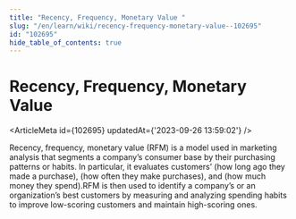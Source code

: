 ```yaml
---
title: "Recency, Frequency, Monetary Value "
slug: "/en/learn/wiki/recency-frequency-monetary-value--102695"
id: "102695"
hide_table_of_contents: true
---
```



# Recency, Frequency, Monetary Value 

<ArticleMeta id={102695} updatedAt={'2023-09-26 13:59:02'} />
<div className='border-solid border-b border-t-0 my-4 border-[var(--ifm-color-gray-300)]' />

Recency, frequency, monetary value (RFM) is a model used in marketing analysis that segments a company’s consumer base by their purchasing patterns or habits. In particular, it evaluates customers’ (how long ago they made a purchase), (how often they make purchases), and  (how much money they spend).RFM is then used to identify a company’s or an organization’s best customers by measuring and analyzing spending habits to improve low-scoring customers and maintain high-scoring ones.
